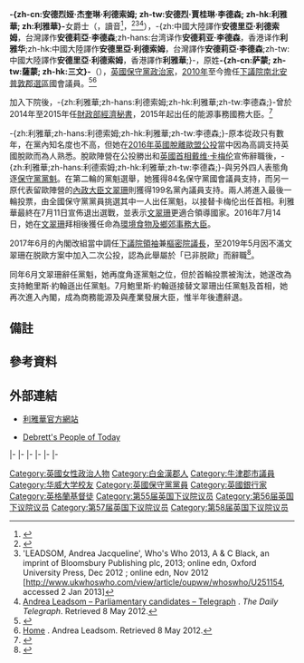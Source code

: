 {{NoteTA
|G1=PoliticiansUK
|G2=UK Places
|T=zh-cn:安德烈娅·利德索姆;zh-hk:利雅華;zh-tw:安德莉亞·李德森;
|1=zh-cn:利德索姆;zh-hk:利雅華;zh-tw:李德森;
|2=zh-cn:安德烈娅;zh-hk:利雅華;zh-tw:安德莉亞;
|3=zh-cn:戴维·卡梅伦;zh-hk:甘民樂;zh-tw:大衛·卡麥隆
}}
{{Infobox MP
|honorific-prefix = [[非常尊敬的|非常尊敬的]]
|name             = 利雅華女爵士<br/><small>The Rt Hon. Dame Andrea Leadsom</small>
|honorific-suffix = {{Post-nominals|country=GBR|DBE|MP|size=110%}}
|image            = Official portrait of Rt Hon Andrea Leadsom MP crop 2.jpg
|image_size       = 
|alt              = 
|office           = [[商務能源及與產業發展大臣|商務能源及與產業發展大臣]]
|monarch          = [[伊利沙伯二世|伊利沙伯二世]]
|primeminister    = [[鮑里斯·約翰遜|鮑里斯·約翰遜]]
|term_start       = 2019年7月24日
|term_end         = 2020年2月13日
|predecessor      = [[祈國光|祈國光]]
|successor        = [[岑浩文|岑浩文]]
|office1          = [[下議院領袖|下議院領袖]]兼[[樞密院議長|樞密院議長]]
|monarch1         = [[伊利沙伯二世|伊利沙伯二世]]
|primeminister1   = [[文翠珊|文翠珊]]
|term_start1      = 2017年6月11日
|term_end1        = 2019年5月22日
|predecessor1     = [[李達德|李達德]]
|successor1       = [[梅爾·斯特里德|梅爾·斯特里德]]
|office2          = [[環境食物及鄉郊事務大臣|環境食物及鄉郊事務大臣]]
|monarch2         = [[伊利沙伯二世|伊利沙伯二世]]
|primeminister2   = [[文翠珊|文翠珊]]
|term_start2      = 2016年7月14日
|term_end2        = 2017年6月11日
|predecessor2     = [[伊丽莎白·特拉斯|伊丽莎白·特拉斯]]
|successor2       = [[高文浩|高文浩]]
|office3          = {{le|英国能源及气候变化部|Department of Energy and Climate Change|能源及氣候變化國務大臣}}
|monarch3         = [[伊利沙伯二世|伊利沙伯二世]]
|primeminister3   = [[大衛·卡麥隆|大衛·卡麥隆]]
|term_start3      = 2015年5月11日
|term_end3        = 2016年7月14日
|predecessor3     = [[安珀·路德|安珀·路德]]
|successor3       = 職位廢除
|office4          = [[財政部經濟秘書|財政部經濟秘書]]
|monarch4         = [[伊利沙伯二世|伊利沙伯二世]]
|primeminister4   = [[大衛·卡麥隆|大衛·卡麥隆]]
|term_start4      = 2014年4月9日
|term_end4        = 2015年5月11日
|predecessor4     = [[妮基·摩根|妮基·摩根]]
|successor4       = [[哈里特·鮑德溫|哈里特·鮑德溫]]
|office5          = [[國會議員_(英國)|英國國會議員]]<br>[[南北安普敦郡_(英國國會選區)|南北安普敦郡選區]]
|term_start5      = 2010年5月6日
|term_end5        = 
|predecessor5     = 選區復設
|successor5       = 
|majority5        = 26,416（43.4%）
|birth_name       = 安德烈婭·杰奎琳·利德索姆<br>{{lang|en|Andrea Jacqueline Salmon}}
|birth_date       = {{birth date and age|1963|5|13}}
|birth_place      = {{ENG}}[[白金漢郡|白金漢郡]][[艾爾斯伯里|艾爾斯伯里]]
|death_date       = 
|death_place      = 
|party            = [[保守黨_(英國)|保守黨]]
|nationality      = {{GBR}}
|spouse           = -{zh-cn:本·利德索姆;zh-tw:班·李德森;zh-hk:賓·利森}-（Ben Leadsom）
|children         = 3
|alma_mater       = [[華威大學|華威大學]]
|religion         = [[基督教|基督教]]
}}
'''-{zh-cn:安德烈娅·杰奎琳·利德索姆; zh-tw:安德烈·賈桂琳·李德森; zh-hk:利雅華; zh:利雅華}-'''女爵士{{noteTag|在香港，英國駐港總領事館制訂的官方譯名為利-{}-雅華，<ref>〈[http://news.mingpao.com/pns/dailynews/web_tc/article/20160707/s00014/1467827536738 英官員中文譯名重視優雅得體] {{Wayback|url=http://news.mingpao.com/pns/dailynews/web_tc/article/20160707/s00014/1467827536738 |date=20180713201136 }}〉，《明報》，2016年7月7日。</ref>部份媒體譯作 '''-{李德森}-'''<ref>{{cite web|url= | title=李德森退選黨魁 文翠珊成唯一候選人接替卡梅倫 |publisher=[[無綫新聞|無綫新聞]] |date=2016年7月11日}}{{zh-hant}}</ref><ref>{{cite web |url=http://news.rthk.hk/rthk/ch/component/k2/1272008-20160711.htm |title=李德森退選 文翠珊將成下任英揆 |publisher=[[香港電台|香港電台]] |date=2016年7月11日 |accessdate=2016年7月11日 |archive-date=2018年10月5日 |archive-url=https://web.archive.org/web/20181005180626/http://news.rthk.hk/rthk/ch/component/k2/1272008-20160711.htm |dead-url=no }}{{zh-hant}}</ref>、'''黎瑟姆'''<ref>{{Cite web |url=http://hk.on.cc/int/bkn/cnt/news/20160708/bknint-20160708034907500-0708_17011_001.html |title=黎瑟姆大力呼籲脫歐　冀當新一代鐵娘子 |accessdate=2016-07-12 |archive-date=2020-09-15 |archive-url=https://web.archive.org/web/20200915042046/http://hk.on.cc/int/bkn/cnt/news/20160708/bknint-20160708034907500-0708_17011_001.html |dead-url=no }}</ref><ref>{{Cite web |url=http://paper.wenweipo.com/2016/07/08/GJ1607080017.htm |title=文翠珊黎瑟姆爭黨魁 英將誕第二位女相 |accessdate=2016-07-12 |archive-date=2018-09-29 |archive-url=https://web.archive.org/web/20180929200716/http://paper.wenweipo.com/2016/07/08/GJ1607080017.htm |dead-url=no }}</ref>。}}{{DBE}}（{{lang-en|Dame Andrea Jacqueline Leadsom}}，讀音{{IPAc-en|'|l|ɛ|d|s|ə|m}}<ref>{{cite web|url=https://www.youtube.com/watch?v=tHy2ANVEIvc|title=Andrea Leadsom on Newsnight|first=|last=Anna Firth|date=29 April 2016|publisher=|via=YouTube|accessdate=2016-07-10|archive-date=2016-07-07|archive-url=https://web.archive.org/web/20160707155835/https://www.youtube.com/watch?v=tHy2ANVEIvc|dead-url=no}}</ref>，{{bd|1963年|5月13日}}<ref>{{cite web |url=https://beta.companieshouse.gov.uk/officers/LLnuvA1wS3zSoyQuQYy08j6Q8Ko/appointments |title=Andrea Leadsom SALMON – Personal Appointments (free information from Companies House) |website=Beta.companieshouse.gov.uk |accessdate=27 June 2016 |archive-date=2016-08-10 |archive-url=https://web.archive.org/web/20160810154746/https://beta.companieshouse.gov.uk/officers/LLnuvA1wS3zSoyQuQYy08j6Q8Ko/appointments |dead-url=no }}</ref><ref name=ww>'LEADSOM, Andrea Jacqueline', Who's Who 2013, A & C Black, an imprint of Bloomsbury Publishing plc, 2013; online edn, Oxford University Press, Dec 2012 ; online edn, Nov 2012 [http://www.ukwhoswho.com/view/article/oupww/whoswho/U251154, accessed 2 Jan 2013]</ref><ref>[http://ukpolitics.telegraph.co.uk/Northamptonshire+South/Andrea+Leadsom Andrea Leadsom – Parliamentary candidates – Telegraph] {{Wayback|url=http://ukpolitics.telegraph.co.uk/Northamptonshire+South/Andrea+Leadsom |date=20120306092310 }}. ''The Daily Telegraph''. Retrieved 8 May 2012.</ref>），-{zh:中國大陸譯作'''安德里亞·利德索姆'''，台灣譯作'''安德莉亞·李德森''';zh-hans:台湾译作'''安德莉亚·李德森'''，香港译作'''利雅华''';zh-hk:中國大陸譯作'''安德里亞·利德索姆'''，台灣譯作'''安德莉亞·李德森''';zh-tw:中國大陸譯作'''安德里亞·利德索姆'''，香港譯作'''利雅華''';}-，原姓'''-{zh-cn:萨蒙; zh-tw:薩蒙; zh-hk:三文}-'''（{{lang-en|Salmon}}），[[英國|英國]][[保守黨_(英國)|保守黨]][[政治家|政治家]]，[[2010年英國大選|2010年]]至今擔任[[英國下議院|下議院]][[南北安普敦郡_(英國國會選區)|南北安普敦郡選區]]國會議員。<ref>{{London Gazette |issue=59418 |date=13 May 2010 |startpage=8744}}</ref><ref>[http://www.andrealeadsom.com/ Home] {{Wayback|url=http://www.andrealeadsom.com/ |date=20150915121112 }}. Andrea Leadsom. Retrieved 8 May 2012.</ref>

加入下院後，-{zh:利雅華;zh-hans:利德索姆;zh-hk:利雅華;zh-tw:李德森;}-曾於2014年至2015年任[[財政部經濟秘書|財政部經濟秘書]]，2015年起出任{{le|英国能源及气候变化部|Department of Energy and Climate Change}}的能源事務國務大臣。<ref>{{cite web |url=https://www.gov.uk/government/people/andrea-leadsom |title=Andrea Leadsom MP |website=GOV.UK |accessdate=27 June 2016 |archive-date=2016-06-30 |archive-url=https://web.archive.org/web/20160630130408/https://www.gov.uk/government/people/andrea-leadsom |dead-url=no }}</ref>

-{zh:利雅華;zh-hans:利德索姆;zh-hk:利雅華;zh-tw:李德森;}-原本從政只有數年，在黨內知名度也不高，但她在[[2016年英國脫離歐盟公投|2016年英國脫離歐盟公投]]當中因為高調支持英國脫歐而為人熟悉。脫歐陣營在公投勝出和[[英國首相|英國首相]][[戴维·卡梅伦|戴维·卡梅伦]]宣佈辭職後，-{zh:利雅華;zh-hans:利德索姆;zh-hk:利雅華;zh-tw:李德森;}-與另外四人表態角逐[[2016年英國保守黨黨魁選舉|保守黨黨魁]]。在第二輪的黨魁選舉，她獲得84名保守黨國會議員支持，而另一原代表留歐陣營的[[內政大臣|內政大臣]][[文翠珊|文翠珊]]則獲得199名黨內議員支持。兩人將進入最後一輪投票，由全國保守黨黨員挑選其中一人出任黨魁，以接替卡梅伦出任首相。利雅華最終在7月11日宣佈退出選戰，並表示[[文翠珊|文翠珊]]更適合領導國家。2016年7月14日，她在[[文翠珊|文翠珊]]拜相後獲任命為[[環境食物及鄉郊事務大臣|環境食物及鄉郊事務大臣]]。

2017年6月的內閣改組當中調任[[下議院領袖|下議院領袖]]兼[[樞密院議長|樞密院議長]]，至2019年5月因不滿文翠珊在脱歐方案中加入二次公投，認為此舉屬於「已非脱歐」而辭職<ref>{{Cite web |url=http://www.chinanews.com/gj/2019/05-23/8844679.shtml |title=不满特雷莎·梅新脱欧协议 英国下议院领袖宣布辞职 |accessdate=2019-05-23 |archive-date=2020-09-16 |archive-url=https://web.archive.org/web/20200916132031/http://www.chinanews.com/gj/2019/05-23/8844679.shtml |dead-url=no }}</ref>。

同年6月文翠珊辭任黨魁，她再度角逐黨魁之位，但於首輪投票被淘汰，她遂改為支持鮑里斯·約翰遜出任黨魁。7月鮑里斯·約翰遜接替文翠珊出任黨魁及首相，她再次進入內閣，成為商務能源及與產業發展大臣，惟半年後遭辭退。

==備註==
{{noteFoot}}

== 參考資料 ==
{{reflist|2}}

== 外部連結 ==
*[http://www.andrealeadsom.com/ 利雅華官方網站]{{Wayback|url=http://www.andrealeadsom.com/ |date=20150915121112 }}
{{Commons|Andrea Leadsom}}
*[https://archive.is/20140410001824/http://www.debretts.com/people-of-today/profile/26866/Andrea-Jacqueline-LEADSOM Debrett's People of Today]

{{s-start}}
{{s-par|uk}}
{{s-new|constituency}}
{{s-ttl|title=下議院[[南北安普敦郡_(英國國會選區)|南北安普敦郡選區]]<br />國會議員|years=[[2010年英國大選|2010年]]–}}
{{s-inc}}
|-
{{s-off}}
{{s-bef|before=[[莫麗琪|莫麗琪]]}}
{{s-ttl|title=[[財政部經濟秘書|財政部經濟秘書]]|years=2014年－2015年}}
{{s-aft|after=[[哈里特·鮑德溫|哈里特·鮑德溫]]}}
|-
{{s-bef|before=[[盧綺婷|盧綺婷]]}}
{{s-ttl|title={{le|英国能源及气候变化部|Department of Energy and Climate Change|能源國務大臣}}|years=2015年－2016年}}
{{s-none|職位廢除}}
|-
{{s-bef|before=[[伊丽莎白·特拉斯|伊丽莎白·特拉斯]]}}
{{s-ttl|title=[[環境食物及鄉郊事務大臣|環境食物及鄉郊事務大臣]]|years=2016年－2017年}}
{{s-aft|after=[[高文浩|高文浩]]}}
|-
{{s-bef|rows=2|before=[[李達德|李達德]]}}
{{s-ttl|title=[[下議院領袖|下議院領袖]]|years=2017年－2019年}}
{{s-aft|rows=2|after=[[梅爾·斯特里德|梅爾·斯特里德]]}}
|-
{{s-ttl|title=[[樞密院議長|樞密院議長]]|years=2017年－2019年}}
|-
{{s-end}}

{{鲍里斯·约翰逊内阁}}

{{Authority control}}

{{DEFAULTSORT:Leadsom, Andrea}}
[[Category:英國女性政治人物|Category:英國女性政治人物]]
[[Category:白金漢郡人|Category:白金漢郡人]]
[[Category:牛津郡市議員|Category:牛津郡市議員]]
[[Category:华威大学校友|Category:华威大学校友]]
[[Category:英國保守黨黨員|Category:英國保守黨黨員]]
[[Category:英國銀行家|Category:英國銀行家]]
[[Category:英格蘭基督徒|Category:英格蘭基督徒]]
[[Category:第55届英国下议院议员|Category:第55届英国下议院议员]]
[[Category:第56届英国下议院议员|Category:第56届英国下议院议员]]
[[Category:第57届英国下议院议员|Category:第57届英国下议院议员]]
[[Category:第58届英国下议院议员|Category:第58届英国下议院议员]]